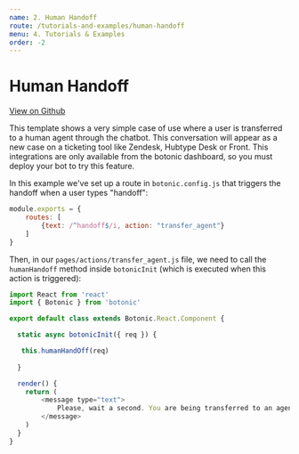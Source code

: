 ```yaml
---
name: 2. Human Handoff
route: /tutorials-and-examples/human-handoff
menu: 4. Tutorials & Examples
order: -2
---
```


# Human Handoff

[View on Github](https://github.com/hubtype/botonic/tree/master/templates/handoff)

This template shows a very simple case of use where a user is transferred to a human agent through the chatbot. This conversation will appear as a new case on a ticketing tool like Zendesk, Hubtype Desk or Front. This integrations are only available from the botonic dashboard, so you must deploy your bot to try this feature.

In this example we've set up a route in `botonic.config.js` that triggers the handoff when a user types "handoff":

```javascript
module.exports = {
    routes: [
        {text: /^handoff$/i, action: "transfer_agent"}
    ]
}
```

Then, in our `pages/actions/transfer_agent.js` file, we need to call the `humanHandoff` method inside `botonicInit` (which is executed when this action is triggered):

```javascript
import React from 'react'
import { Botonic } from 'botonic'

export default class extends Botonic.React.Component {

  static async botonicInit({ req }) {

   this.humanHandOff(req)
  
  }

  render() {
    return (
        <message type="text">
            Please, wait a second. You are being transferred to an agent.
        </message>
    )
  }
}

```
